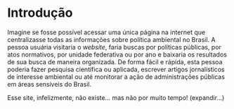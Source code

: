 # Introdução {#intro}

Imagine se fosse possível acessar uma única página na internet que centralizasse todas as informações sobre política ambiental no Brasil. A pessoa usuária visitaria o *website*, faria buscas por políticas públicas, por atos normativos, por unidade federativa ou por ano e baixaria os resultados de sua busca de maneira organizada. De forma fácil e rápida, esta pessoa poderia fazer pesquisa científica ou aplicada, escrever artigos jornalísticos de interesse ambiental ou até monitorar a ação de administrações públicas em áreas sensíveis do Brasil.

Esse site, infelizmente, não existe... mas não por muito tempo! (expandir...)
